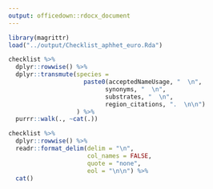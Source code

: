 ```yaml
---
output: officedown::rdocx_document
---
```


```r
library(magrittr)
load("../output/Checklist_aphhet_euro.Rda")
```

```r
checklist %>% 
  dplyr::rowwise() %>% 
  dplyr::transmute(species = 
                     paste0(acceptedNameUsage, "  \n",
                           synonyms, "  \n",
                           substrates, "  \n",
                           region_citations, ".  \n\n")
                   ) %>% 
  purrr::walk(., ~cat(.))
```

```r
checklist %>% 
  dplyr::rowwise() %>% 
  readr::format_delim(delim = "\n",
                      col_names = FALSE,
                      quote = "none",
                      eol = "\n\n") %>% 
  cat()
```
